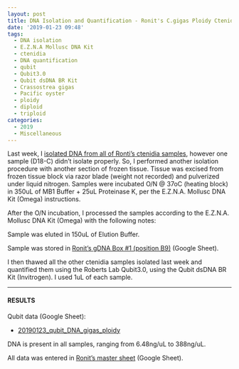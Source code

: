 ```yaml
---
layout: post
title: DNA Isolation and Quantification - Ronit's C.gigas Ploidy Ctenidia
date: '2019-01-23 09:48'
tags:
  - DNA isolation
  - E.Z.N.A Mollusc DNA Kit
  - ctenidia
  - DNA quantification
  - qubit
  - Qubit3.0
  - Qubit dsDNA BR Kit
  - Crassostrea gigas
  - Pacific oyster
  - ploidy
  - diploid
  - triploid
categories:
  - 2019
  - Miscellaneous
---
```

Last week, I [isolated DNA from all of Ronti's ctenidia samples](https://robertslab.github.io/sams-notebook/2019/01/17/DNA-Isolation-C.gigas-Ploidy-Experiment-Ctenidia.html), however one sample (D18-C) didn't isolate properly. So, I performed another isolation procedure with another section of frozen tissue. Tissue was excised from frozen tissue block via razor blade (weight not recorded) and pulverized under liquid nitrogen. Samples were incubated O/N @ 37oC (heating block) in 350uL of MB1 Buffer + 25uL Proteinase K, per the E.Z.N.A. Mollusc DNA Kit (Omega) instructions.

After the O/N incubation, I processed the samples according to the E.Z.N.A. Mollusc DNA Kit (Omega) with the following notes:

Sample was eluted in 150uL of Elution Buffer.

Sample was stored in [Ronit's gDNA Box #1 (position B9)](https://docs.google.com/spreadsheets/d/1Gp91BJ5g2W6c4r8UhGVc2UhQGdCHju72aZswpR-Qxpc/edit?usp=sharing) (Google Sheet).

I then thawed all the other ctenidia samples isolated last week and quantified them using the Roberts Lab Qubit3.0, using the Qubit dsDNA BR Kit (Invitrogen). I used 1uL of each sample.

---

#### RESULTS

Qubit data (Google Sheet):

- [20190123_qubit_DNA_gigas_ploidy](https://docs.google.com/spreadsheets/d/11iFZsMtK8J8z1zgXChNt9WS0hVrQCPBmVUzP4ti5oXA/edit?usp=sharing)

DNA is present in all samples, ranging from 6.48ng/uL to 388ng/uL.

All data was entered in [Ronit's master sheet](https://docs.google.com/spreadsheets/d/17mv8gMbmaldggA8Zf0RwBeNF_O4faY8dJFg31XO63K4/edit?usp=sharing) (Google Sheet).
